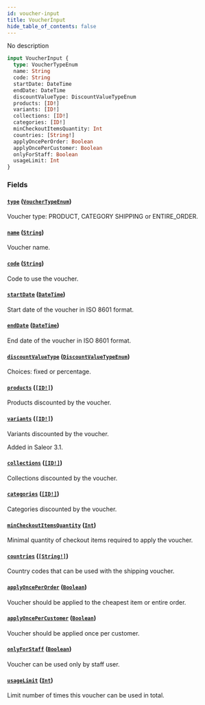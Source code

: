 ```yaml
---
id: voucher-input
title: VoucherInput
hide_table_of_contents: false
---
```


No description

```graphql
input VoucherInput {
  type: VoucherTypeEnum
  name: String
  code: String
  startDate: DateTime
  endDate: DateTime
  discountValueType: DiscountValueTypeEnum
  products: [ID!]
  variants: [ID!]
  collections: [ID!]
  categories: [ID!]
  minCheckoutItemsQuantity: Int
  countries: [String!]
  applyOncePerOrder: Boolean
  applyOncePerCustomer: Boolean
  onlyForStaff: Boolean
  usageLimit: Int
}
```

### Fields

#### [`type`](#) ([`VoucherTypeEnum`](../../../developer/api-reference/enums/voucher-type-enum))

Voucher type: PRODUCT, CATEGORY SHIPPING or ENTIRE_ORDER.

#### [`name`](#) ([`String`](../../../developer/api-reference/scalars/string))

Voucher name.

#### [`code`](#) ([`String`](../../../developer/api-reference/scalars/string))

Code to use the voucher.

#### [`startDate`](#) ([`DateTime`](../../../developer/api-reference/scalars/date-time))

Start date of the voucher in ISO 8601 format.

#### [`endDate`](#) ([`DateTime`](../../../developer/api-reference/scalars/date-time))

End date of the voucher in ISO 8601 format.

#### [`discountValueType`](#) ([`DiscountValueTypeEnum`](../../../developer/api-reference/enums/discount-value-type-enum))

Choices: fixed or percentage.

#### [`products`](#) ([`[ID!]`](../../../developer/api-reference/scalars/id))

Products discounted by the voucher.

#### [`variants`](#) ([`[ID!]`](../../../developer/api-reference/scalars/id))

Variants discounted by the voucher.

Added in Saleor 3.1.

#### [`collections`](#) ([`[ID!]`](../../../developer/api-reference/scalars/id))

Collections discounted by the voucher.

#### [`categories`](#) ([`[ID!]`](../../../developer/api-reference/scalars/id))

Categories discounted by the voucher.

#### [`minCheckoutItemsQuantity`](#) ([`Int`](../../../developer/api-reference/scalars/int))

Minimal quantity of checkout items required to apply the voucher.

#### [`countries`](#) ([`[String!]`](../../../developer/api-reference/scalars/string))

Country codes that can be used with the shipping voucher.

#### [`applyOncePerOrder`](#) ([`Boolean`](../../../developer/api-reference/scalars/boolean))

Voucher should be applied to the cheapest item or entire order.

#### [`applyOncePerCustomer`](#) ([`Boolean`](../../../developer/api-reference/scalars/boolean))

Voucher should be applied once per customer.

#### [`onlyForStaff`](#) ([`Boolean`](../../../developer/api-reference/scalars/boolean))

Voucher can be used only by staff user.

#### [`usageLimit`](#) ([`Int`](../../../developer/api-reference/scalars/int))

Limit number of times this voucher can be used in total.
